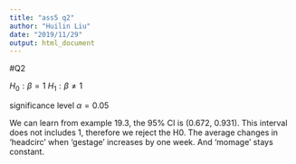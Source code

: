 ```yaml
---
title: "ass5 q2"
author: "Huilin Liu"
date: "2019/11/29"
output: html_document
---
```

#Q2

$H_0: \beta=1$ 
$H_1: \beta \neq 1$

significance level $\alpha=0.05$

We can learn from example 19.3, the 95% CI is (0.672, 0.931). This interval does not includes 1, therefore we reject the H0. The average changes in ‘headcirc’ when ‘gestage’ increases by one week. And ‘momage’ stays constant.

